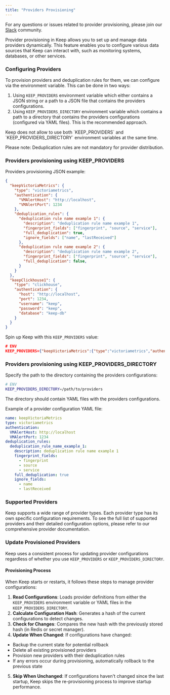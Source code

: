 ```yaml
---
title: "Providers Provisioning"
---
```


<Tip>For any questions or issues related to provider provisioning, please join our [Slack](https://slack.keephq.dev) community.</Tip>

Provider provisioning in Keep allows you to set up and manage data providers dynamically. This feature enables you to configure various data sources that Keep can interact with, such as monitoring systems, databases, or other services.

### Configuring Providers

To provision providers and deduplication rules for them, we can configure via the environment variable. This can be done in two ways:
1. Using `KEEP_PROVIDERS` environment variable which either contains a JSON string or a path to a JSON file that contains the providers configurations.
2. Using `KEEP_PROVIDERS_DIRECTORY` environment variable which contains a path to a directory that contains the providers configurations (configured via YAML files). This is the recommended approach.

<Note>
Keep does not allow to use both `KEEP_PROVIDERS` and `KEEP_PROVIDERS_DIRECTORY` environment variables at the same time.
</Note>

<Tip>Please note: Deduplication rules are not mandatory for provider distribution.</Tip>

### Providers provisioning using KEEP_PROVIDERS

Providers provisioning JSON example:
```json
{
  "keepVictoriaMetrics": {
    "type": "victoriametrics",
    "authentication": {
      "VMAlertHost": "http://localhost",
      "VMAlertPort": 1234
    },
    "deduplication_rules": {
      "deduplication rule name example 1": {
        "description": "deduplication rule name example 1",
        "fingerprint_fields": ["fingerprint", "source", "service"],
        "full_deduplication": true,
        "ignore_fields": ["name", "lastReceived"]
      },
      "deduplication rule name example 2": {
        "description": "deduplication rule name example 2",
        "fingerprint_fields": ["fingerprint", "source", "service"],
        "full_deduplication": false,
      }
    }
  },
  "keepClickhouse1": {
    "type": "clickhouse",
    "authentication": {
      "host": "http://localhost",
      "port": 1234,
      "username": "keep",
      "password": "keep",
      "database": "keep-db"
    }
  }
}
```

Spin up Keep with this `KEEP_PROVIDERS` value:
```json
# ENV
KEEP_PROVIDERS={"keepVictoriaMetrics":{"type":"victoriametrics","authentication":{"VMAlertHost":"http://localhost","VMAlertPort": 1234}},"keepClickhouse1":{"type":"clickhouse","authentication":{"host":"http://localhost","port":"4321","username":"keep","password":"1234","database":"keepdb"}}}
```

### Providers provisioning using KEEP_PROVIDERS_DIRECTORY

Specify the path to the directory containing the providers configurations:

```bash
# ENV
KEEP_PROVIDERS_DIRECTORY=/path/to/providers
```

The directory should contain YAML files with the providers configurations.

Example of a provider configuration YAML file:

```yaml
name: keepVictoriaMetrics
type: victoriametrics
authentication:
  VMAlertHost: http://localhost
  VMAlertPort: 1234
deduplication_rules:
  deduplication_rule_name_example_1:
    description: deduplication rule name example 1
    fingerprint_fields:
      - fingerprint
      - source
      - service
    full_deduplication: true
    ignore_fields:
      - name
      - lastReceived
```

### Supported Providers

Keep supports a wide range of provider types. Each provider type has its own specific configuration requirements.
To see the full list of supported providers and their detailed configuration options, please refer to our comprehensive provider documentation.


### Update Provisioned Providers

Keep uses a consistent process for updating provider configurations regardless of whether you use `KEEP_PROVIDERS` or `KEEP_PROVIDERS_DIRECTORY`.

#### Provisioning Process

When Keep starts or restarts, it follows these steps to manage provider configurations:

1. **Read Configurations**: Loads provider definitions from either the `KEEP_PROVIDERS` environment variable or YAML files in the `KEEP_PROVIDERS_DIRECTORY`.
2. **Calculate Configuration Hash**: Generates a hash of the current configurations to detect changes.
3. **Check for Changes**: Compares the new hash with the previously stored hash (in Redis or secret manager).
4. **Update When Changed**: If configurations have changed:
  - Backup the current state for potential rollback
  - Delete all existing provisioned providers
  - Provision new providers with their deduplication rules
  - If any errors occur during provisioning, automatically rollback to the previous state
5. **Skip When Unchanged**: If configurations haven't changed since the last startup, Keep skips the re-provisioning process to improve startup performance.
